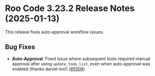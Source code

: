 # Roo Code 3.23.2 Release Notes (2025-01-13)

This release fixes auto-approval workflow issues.

## Bug Fixes

* **Auto-Approval**: Fixed issue where subsequent tools required manual approval after using `update_todo_list`, even when auto-approval was enabled (thanks daniel-lxs!) ([#5508](https://github.com/RooCodeInc/Roo-Code/pull/5508))